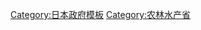 {{Navbox
| name   = 日本農林水產省
| title  = {{Flagicon|JPN}} [[農林水產省]]
| listclass = hlist hlist-hyphen

| group1 = 幹部
|  list1 = 
*[[农林水产大臣]]
*[[農林水產副大臣]]
*[[農林水產大臣政務官]]
*[[大臣輔佐官|農林水產大臣輔佐官]]
*[[農林水產事務次官]]
*[[農林水產審議官]] 
*[[秘書官|農林水產大臣秘書官]]

| group2 = [[内部部局]]
|  list2 = 
*[[農林水產省大臣官房|大臣官房]]
**國際部
**統計部
**檢查監察部
*[[消費安全局]]
*[[食料產業局]]
*[[生產局]]
**農產部
**畜產部
*[[農林水產省經營局|經營局]]
*[[農村振興局]]
**農村政策部
**整備部
*[[政策統括官 (農林水產省)|政策統括官]]

| group3 = [[審議會|審議會等]]
|  list3 = 
*農業資材審議會
*[[食料農業農村政策審議會]]
*獸醫事審議會
*農林漁業保險審查會
*農林物資規格調查會
*國立研究開發法人審議會

| group4 = [[設施等機關]]
|  list4 = 
*[[植物防疫所]]
*那霸植物防疫事務所
*[[動物檢疫所]]
*[[動物醫藥品檢查所]]
*農林水產研修所
*[[農林水產政策研究所]]

| group5 = [[特別機關]]
|  list5 = 
*[[農林水產技術會議]]

| group6 = [[地方支分部局]]
|  list6 = 
*[[地方農政局]]
*[[北海道農政事務所]]
*[[森林管理局]]（林野廳）
*[[漁業調整事務所]]（水產廳）

| group7 = [[外局]]
|  list7 = 
*[[林野廳]]
**林政部
**森林整備部
**國有林野部
*[[水產廳]]
**漁政部
**資源管理部
**增殖推進部
**漁業漁場整備部

| group8 = [[独立行政法人]]
|  list8 = 
*[[農林水產消費安全技術中心]]
*[[家畜改良中心]]
*[[農畜產業振興機構]]
*[[農業者年金基金]]
*[[農林漁業信用基金]]

| group9 = [[國立研究開發法人]]
|  list9 = 
*[[水產研究教育機構]]
*[[森林研究整備機構]]
*[[農業食品產業技術綜合研究機構]]
*[[國際農林水產業研究中心]]

| group10 = [[特殊法人]]
|  list10 = 
*[[日本中央競馬會]]

}}
<noinclude>
[[Category:日本政府模板]]
[[Category:农林水产省]]
</noinclude>